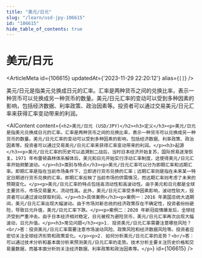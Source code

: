 ```yaml
---
title: "美元/日元"
slug: "/learn/usd-jpy-106615"
id: "106615"
hide_table_of_contents: true
---
```



# 美元/日元

<ArticleMeta id={106615} updatedAt={'2023-11-29 22:20:12'} alias={`[]`} />
<div className='border-solid border-b border-t-0 my-4 border-[var(--ifm-color-gray-300)]' />

美元/日元是指美元兑换成日元的汇率。汇率是两种货币之间的兑换比率，表示一种货币可以兑换成另一种货币的数量。美元/日元汇率的变动可以受到多种因素的影响，包括经济数据、利率政策、政治因素等。投资者可以通过交易美元/日元汇率来获得汇率变动带来的利润。

<AIContent content={`<h2>美元/日元 (USD/JPY)</h2><h3>定义</h3><p>美元/日元是指美元兑换成日元的汇率。汇率是两种货币之间的兑换比率，表示一种货币可以兑换成另一种货币的数量。美元/日元汇率的变动可以受到多种因素的影响，包括经济数据、利率政策、政治因素等。投资者可以通过交易美元/日元汇率来获得汇率变动带来的利润。</p><h3>起源</h3><p>美元/日元汇率的历史可以追溯到二战后，当时日本经济开始复苏，国际贸易逐渐恢复。1971 年布雷顿森林体系解体后，美元和日元开始实行浮动汇率制度，这使得美元/日元汇率开始频繁波动。</p><h3>类别与特点</h3><p>美元/日元汇率可以分为即期汇率和远期汇率。即期汇率是指在当前市场条件下，立即进行货币兑换的汇率；远期汇率则是指在未来某一特定日期进行货币兑换的汇率。即期汇率反映了当前市场的供需情况，而远期汇率则考虑了未来的预期变化。</p><p>美元/日元汇率的特点包括高流动性和高波动性。由于美元和日元都是全球主要货币，市场交易量大，流动性高。此外，美元/日元汇率受多种因素影响，波动性较大，投资者可以通过波动获取利润。</p><h3>具体案例</h3><p>案例一：2016 年美国总统大选期间，美元/日元汇率出现大幅波动。由于市场对新总统的经济政策存在不确定性，投资者纷纷避险，导致日元升值，美元/日元汇率下跌。</p><p>案例二：2020 年新冠疫情爆发后，全球经济受到严重冲击。由于日本经济相对稳定，日元被视为避险货币，美元/日元汇率再次出现大幅波动，日元升值。</p><h3>常见问题</h3><p>1. 投资美元/日元汇率需要注意哪些风险？<br/>答：投资美元/日元汇率需要注意市场波动风险、政策风险和经济数据风险等。投资者应密切关注全球经济形势和政策变化。</p><p>2. 如何分析美元/日元汇率的走势？<br/>答：可以通过技术分析和基本面分析来预测美元/日元汇率的走势。技术分析主要关注历史价格和交易量数据，而基本面分析则关注经济数据、利率政策和政治因素等。</p>`} id={106615} />
